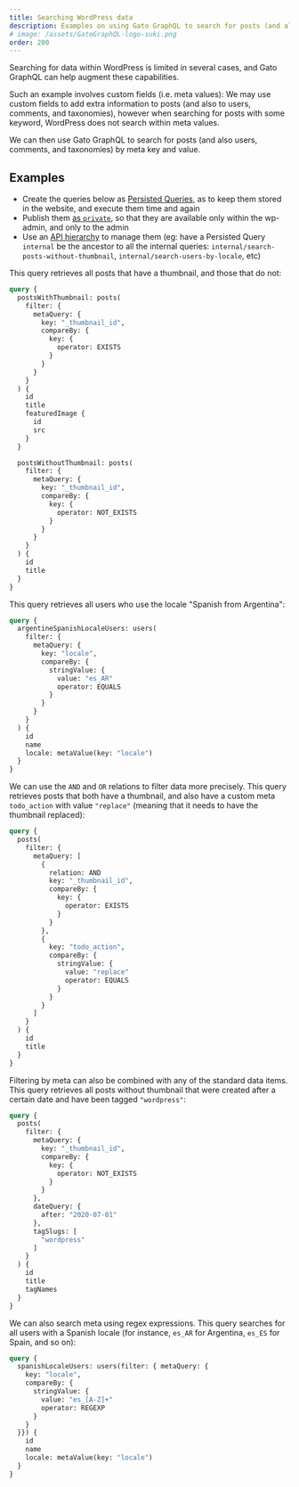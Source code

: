 ```yaml
---
title: Searching WordPress data
description: Examples on using Gato GraphQL to search for posts (and also users, comments, and taxonomies) by meta key and value.
# image: /assets/GatoGraphQL-logo-suki.png
order: 200
---
```


Searching for data within WordPress is limited in several cases, and Gato GraphQL can help augment these capabilities.

Such an example involves custom fields (i.e. meta values): We may use custom fields to add extra information to posts (and also to users, comments, and taxonomies), however when searching for posts with some keyword, WordPress does not search within meta values.

We can then use Gato GraphQL to search for posts (and also users, comments, and taxonomies) by meta key and value.

## Examples

<Banner type="info">

- Create the queries below as [Persisted Queries](https://gatographql.com/guides/use/creating-a-persisted-query/), as to keep them stored in the website, and execute them time and again
- Publish them [as `private`](https://gatographql.com/features/public-private-and-password-protected-endpoints/), so that they are available only within the wp-admin, and only to the admin
- Use an [API hierarchy](https://gatographql.com/guides/use/creating-an-api-hierarchy/) to manage them (eg: have a Persisted Query `internal` be the ancestor to all the internal queries: `internal/search-posts-without-thumbnail`, `internal/search-users-by-locale`, etc)

</Banner>

This query retrieves all posts that have a thumbnail, and those that do not:

```graphql
query {
  postsWithThumbnail: posts(
    filter: {
      metaQuery: {
        key: "_thumbnail_id",
        compareBy: {
          key: {
            operator: EXISTS
          }
        }
      }
    }
  ) {
    id
    title
    featuredImage {
      id
      src
    }
  }

  postsWithoutThumbnail: posts(
    filter: {
      metaQuery: {
        key: "_thumbnail_id",
        compareBy: {
          key: {
            operator: NOT_EXISTS
          }
        }
      }
    }
  ) {
    id
    title
  }
}
```

This query retrieves all users who use the locale "Spanish from Argentina":

```graphql
query {
  argentineSpanishLocaleUsers: users(
    filter: {
      metaQuery: {
        key: "locale",
        compareBy: {
          stringValue: {
            value: "es_AR"
            operator: EQUALS
          }
        }
      }
    }
  ) {
    id
    name
    locale: metaValue(key: "locale")
  }
}
```

We can use the `AND` and `OR` relations to filter data more precisely. This query retrieves posts that both have a thumbnail, and also have a custom meta `todo_action` with value `"replace"` (meaning that it needs to have the thumbnail replaced):

```graphql
query {
  posts(
    filter: {
      metaQuery: [
        {
          relation: AND
          key: "_thumbnail_id",
          compareBy: {
            key: {
              operator: EXISTS
            }
          }
        },
        {
          key: "todo_action",
          compareBy: {
            stringValue: {
              value: "replace"
              operator: EQUALS
            }
          }
        }
      ]
    }
  ) {
    id
    title
  }
}
```

Filtering by meta can also be combined with any of the standard data items. This query retrieves all posts without thumbnail that were created after a certain date and have been tagged `"wordpress"`:

```graphql
query {
  posts(
    filter: {
      metaQuery: {
        key: "_thumbnail_id",
        compareBy: {
          key: {
            operator: NOT_EXISTS
          }
        }
      },
      dateQuery: {
        after: "2020-07-01"
      },
      tagSlugs: [
        "wordpress"
      ]
    }
  ) {
    id
    title
    tagNames
  }
}
```

We can also search meta using regex expressions. This query searches for all users with a Spanish locale (for instance, `es_AR` for Argentina, `es_ES` for Spain, and so on):

```graphql
query {
  spanishLocaleUsers: users(filter: { metaQuery: {
    key: "locale",
    compareBy: {
      stringValue: {
        value: "es_[A-Z]+"
        operator: REGEXP
      }
    }
  }}) {
    id
    name
    locale: metaValue(key: "locale")
  }
}
```

